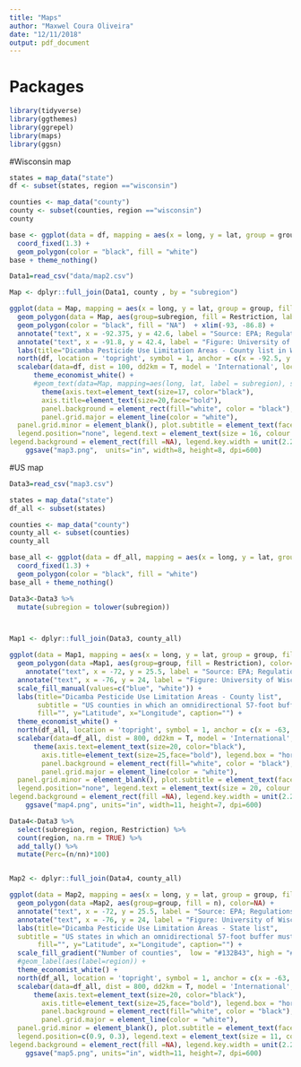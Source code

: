 ```yaml
---
title: "Maps" 
author: "Maxwel Coura Oliveira"
date: "12/11/2018"
output: pdf_document
---
```


# Packages

```r
library(tidyverse)
library(ggthemes)
library(ggrepel)
library(maps)
library(ggsn)
```

#Wisconsin map


```r
states = map_data("state")
df <- subset(states, region =="wisconsin")
```

```r
counties <- map_data("county")
county <- subset(counties, region =="wisconsin")
county 
```

```r
base <- ggplot(data = df, mapping = aes(x = long, y = lat, group = group)) + 
  coord_fixed(1.3) + 
  geom_polygon(color = "black", fill = "white")
base + theme_nothing()
```


```r
Data1=read_csv("data/map2.csv")

Map <- dplyr::full_join(Data1, county , by = "subregion")
```


```r
ggplot(data = Map, mapping = aes(x = long, y = lat, group = group, fill = Restriction)) + 
  geom_polygon(data = Map, aes(group=subregion, fill = Restriction, label = subregion), color="black") + scale_fill_manual(values=c("blue", "white")) +
  geom_polygon(color = "black", fill = "NA")  + xlim(-93, -86.8) +
  annotate("text", x = -92.375, y = 42.6, label = "Source: EPA; Regulations.gov", size=3) +
  annotate("text", x = -91.8, y = 42.4, label = "Figure: University of Wisconsin-Madison WiscWeeds", size=3) +
  labs(title="Dicamba Pesticide Use Limitation Areas - County list in Wisconsin", subtitle = "Wisconsin counties in which an omnidirectional 57-foot buffer must be included in addition to the 110-foot downwind buffer for dicamba applications in dicamba-tolerant soybeans to protect endangered species",  fill="", y="Latitude", x="Longitude") +
  north(df, location = 'topright', symbol = 1, anchor = c(x = -92.5, y = 47.2)) +
  scalebar(data=df, dist = 100, dd2km = T, model = 'International', location = "topright") + 
      theme_economist_white() +
      #geom_text(data=Map, mapping=aes(long, lat, label = subregion), size=1) +
        theme(axis.text=element_text(size=17, color="black"), 
        axis.title=element_text(size=20,face="bold"), 
        panel.background = element_rect(fill="white", color = "black"), 
        panel.grid.major = element_line(color = "white"), 
  panel.grid.minor = element_blank(), plot.subtitle = element_text(face="bold", size=5.5, color="black", hjust=1.0),
  legend.position="none", legend.text = element_text(size = 16, colour = "black"), legend.key = element_rect(fill=NA), panel.border = element_rect(fill=NA,color="black", size=0.5, linetype="solid"), plot.title = element_text(face="bold", size=17, color="red", hjust=1.7) ,
legend.background = element_rect(fill =NA), legend.key.width = unit(2.2, "line"), legend.title=element_blank()) + 
    ggsave("map3.png",  units="in", width=8, height=8, dpi=600)
```




#US map



```r
Data3=read_csv("map3.csv")
```


```r
states = map_data("state")
df_all <- subset(states)
```

```r
counties <- map_data("county")
county_all <- subset(counties)
county_all
```

```r
base_all <- ggplot(data = df_all, mapping = aes(x = long, y = lat, group = group)) + 
  coord_fixed(1.3) + 
  geom_polygon(color = "black", fill = "white")
base_all + theme_nothing()

```


```r
Data3<-Data3 %>% 
  mutate(subregion = tolower(subregion))



Map1 <- dplyr::full_join(Data3, county_all)
```


```r
ggplot(data = Map1, mapping = aes(x = long, y = lat, group = group, fill = Restriction)) + 
  geom_polygon(data =Map1, aes(group=group, fill = Restriction), color="black") +
    annotate("text", x = -72, y = 25.5, label = "Source: EPA; Regulations.gov") +
  annotate("text", x = -76, y = 24, label = "Figure: University of Wisconsin-Madison WiscWeeds") +
  scale_fill_manual(values=c("blue", "white")) + 
  labs(title="Dicamba Pesticide Use Limitation Areas - County list", 
       subtitle = "US counties in which an omnidirectional 57-foot buffer must be included in addition to the 110-foot downwind buffer for dicamba applications in  dicamba-tolerant soybeans to protect endangered species", 
       fill="", y="Latitude", x="Longitude", caption="") +
  theme_economist_white() +
  north(df_all, location = 'topright', symbol = 1, anchor = c(x = -63, y = 50)) +
  scalebar(data=df_all, dist = 800, dd2km = T, model = 'International', location = "bottomleft") + 
      theme(axis.text=element_text(size=20, color="black"), 
        axis.title=element_text(size=25,face="bold"), legend.box = "horizontal",
        panel.background = element_rect(fill="white", color = "black"), 
        panel.grid.major = element_line(color = "white"), 
  panel.grid.minor = element_blank(), plot.subtitle = element_text(face="bold", size=8, color="black", hjust=1.0),
  legend.position="none", legend.text = element_text(size = 20, colour = "black"), legend.key = element_rect(fill=NA), panel.border = element_rect(fill=NA,color="black", size=0.5, linetype="solid"), plot.title = element_text(face="bold", size=20, color="red", hjust=-0.25) ,
legend.background = element_rect(fill =NA), legend.key.width = unit(2.2, "line"), legend.title=element_text(size=20, face="bold")) + 
    ggsave("map4.png", units="in", width=11, height=7, dpi=600)
```



```r
Data4<-Data3 %>% 
  select(subregion, region, Restriction) %>% 
  count(region, na.rm = TRUE) %>% 
  add_tally() %>% 
  mutate(Perc=(n/nn)*100) 


Map2 <- dplyr::full_join(Data4, county_all)
```

```r
ggplot(data = Map2, mapping = aes(x = long, y = lat, group = group, fill =n)) + 
  geom_polygon(data =Map2, aes(group=group, fill = n), color=NA) +
  annotate("text", x = -72, y = 25.5, label = "Source: EPA; Regulations.gov") +
  annotate("text", x = -76, y = 24, label = "Figure: University of Wisconsin-Madison WiscWeeds") +
  labs(title="Dicamba Pesticide Use Limitation Areas - State list", 
  subtitle = "US states in which an omnidirectional 57-foot buffer must be included in addition to the 110-foot downwind buffer for dicamba applications in dicamba-tolerant soybeans to protect endangered species", 
       fill="", y="Latitude", x="Longitude", caption="") +
  scale_fill_gradient("Number of counties",  low = "#132B43", high = "#56B1F7") +
  #geom_label(aes(label=region)) +
  theme_economist_white() +
  north(df_all, location = 'topright', symbol = 1, anchor = c(x = -63, y = 50)) +
  scalebar(data=df_all, dist = 800, dd2km = T, model = 'International', location = "bottomleft") + 
      theme(axis.text=element_text(size=20, color="black"), 
        axis.title=element_text(size=25,face="bold"), legend.box = "horizontal",
        panel.background = element_rect(fill="white", color = "black"), 
        panel.grid.major = element_line(color = "white"), 
  panel.grid.minor = element_blank(), plot.subtitle = element_text(face="bold", size=8, color="black", hjust=1.25),
  legend.position=c(0.9, 0.3), legend.text = element_text(size = 11, colour = "black"), legend.key = element_rect(fill=NA), panel.border = element_rect(fill=NA,color="black", size=0.5, linetype="solid"), plot.title = element_text(face="bold", size=20, color="red", hjust=-0.22) ,
legend.background = element_rect(fill =NA), legend.key.width = unit(2.2, "line"), legend.title=element_text(size=12, face="bold")) + 
    ggsave("map5.png", units="in", width=11, height=7, dpi=600)
```
